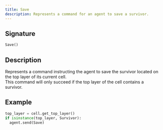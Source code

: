 ```yaml
---
title: Save
description: Represents a command for an agent to save a survivor.
---
```


## Signature

```py
Save()
```

## Description

Represents a command instructing the agent to save the survivor located on the top layer of its current cell.  
This command will only succeed if the top layer of the cell contains a survivor.  

## Example

```py
top_layer = cell.get_top_layer()
if isinstance(top_layer, Survivor):
  agent.send(Save)
```
